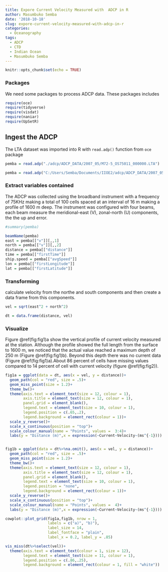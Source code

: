 ```yaml
---
title: Expore Current Velocity Measured with  ADCP in R
author: Masumbuko Semba
date: '2018-10-18'
slug: expore-current-velocity-measured-with-adcp-in-r
categories:
  - Oceanography
tags:
  - ADCP
  - CTD
  - Indian Ocean
  - Masumbuko Semba
---
```



```r
knitr::opts_chunk$set(echo = TRUE)
```

### Packages
We need some packages to process ADCP data. These packages includes
```r
require(oce)
require(tidyverse)
require(visdat)
require(naniar)
require(UpSetR)
```

## Ingest the ADCP
The LTA dataset was imported into R with `read.adp()` function from `oce` package

```r
pemba = read.adp("./adcp/ADCP_DATA/2007_05/M72-5_OS75011_000000.LTA")

```

```r
pemba = read.adp("C:/Users/Semba/Documents/IIOE2/adcp/ADCP_DATA/2007_05/M72-5_OS75011_000000.LTA")

```

### Extract variables contained
The ADCP was collected using the broadband instrument with a frequency of 75KHz making a total of 100 cells spaced at an interval of 16 m making a profile of 1600 m deep. The instrument was configured with four beams, each beam measure the meridional-east (V), zonal-north (U) components, the the up and error.
```r
#summary(pemba)

beamName(pemba)
east = pemba[["v"]][,,1]
north = pemba[["v"]][,,2]
distance = pemba[["distance"]]
time = pemba[["firstTime"]]
ship.speed = pemba[["avgSpeed"]]
lon = pemba[["firstLongitude"]]
lat = pemba[["firstLatitude"]]

```

### Transforming
calculate velocity from the northe and south components and then create a data frame from this components. 
```r
vel = sqrt(east^2 + north^2)

dt = data.frame(distance, vel)

```

### Visualize
Figure \@ref(fig:fig1)a show the vertical profile of current velocity measured at the station. Although the profile showed the full length from the surface to 1600 m, we noticed that the actual value reached a maximum depth of 250 m (Figure \@ref(fig:fig1)b). Beyond this depth there was no current data (Figure \@ref(fig:fig1)a).About 86 percent of cells have missing values compared to 14 percent of cell with current velocity (figure \@ref(fig:fig2)). 
```r

fig1a = ggplot(data = dt, aes(x = vel, y = distance))+
  geom_path(col = "red", size = .5)+
  geom_miss_point(size = 1.2)+
  theme_bw()+
  theme(axis.text = element_text(size = 12, colour = 1),
        axis.title = element_text(size = 12, colour = 1),
        panel.grid = element_blank(),
        legend.text = element_text(size = 10, colour = 1), 
        legend.position = c(.65,.2),
        legend.background = element_rect(colour = 1))+
  scale_y_reverse()+
  scale_x_continuous(position = "top")+
  scale_colour_manual(name = "Points", values =  3:4)+
  labs(y = "Distance (m)",x = expression(~Current~Velocity~(ms^{-1})))


fig1b = ggplot(data = dt%>%na.omit(), aes(x = vel, y = distance))+
  geom_path(col = "red", size = .5)+
  geom_miss_point(size = 1.2)+
  theme_bw()+
  theme(axis.text = element_text(size = 12, colour = 1),
        axis.title = element_text(size = 12, colour = 1),
        panel.grid = element_blank(),
        legend.text = element_text(size = 10, colour = 1), 
        legend.position = "none",
        legend.background = element_rect(colour = 1))+
  scale_y_reverse()+
  scale_x_continuous(position = "top")+
  scale_colour_manual(name = "Points", values =  4)+
  labs(y = "Distance (m)",x = expression(~Current~Velocity~(ms^{-1})))


```

```r

cowplot::plot_grid(fig1a,fig1b, nrow = 1, 
                   labels = c("a)", "b)"), 
                   label_size = 14, 
                   label_fontface = "plain", 
                   label_x = 0.2, label_y = .85)
```


```r
vis_miss(dt%>%select(vel))+
  theme(axis.text = element_text(colour = 1, size = 12),
        legend.text = element_text(size = 11, colour = 1),
        legend.position = c(.86,.25), 
        legend.background = element_rect(colour = 1, fill = "white"))
```